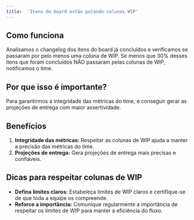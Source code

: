 ```yaml
---
title:  'Itens do board estão pulando colunas WIP'
--- 
```


## Como funciona

Analisamos o changelog dos itens do board já concluídos e verificamos se passaram por pelo menos uma coluna de WIP. Se menos que 30% desses itens que foram concluídos NÃO passaram pelas colunas de WIP, notificamos o time.

## Por que isso é importante?

Para garantirmos a integridade das métricas do time, e conseguir gerar as projeções de entrega com maior assertividade.

## Benefícios

1. **Integridade das métricas:** Respeitar as colunas de WIP ajuda a manter a precisão das métricas do time.
2. **Projeções de entrega:** Gera projeções de entrega mais precisas e confiáveis.

## Dicas para respeitar colunas de WIP

- **Defina limites claros:** Estabeleça limites de WIP claros e certifique-se de que toda a equipe os compreende.
- **Reforce a importância:** Comunique regularmente a importância de respeitar os limites de WIP para manter a eficiência do fluxo.
